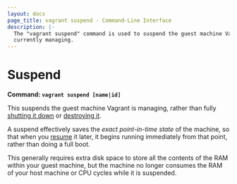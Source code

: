 ```yaml
---
layout: docs
page_title: vagrant suspend - Command-Line Interface
description: |-
  The "vagrant suspend" command is used to suspend the guest machine Vagrant is
  currently managing.
---
```


# Suspend

**Command: `vagrant suspend [name|id]`**

This suspends the guest machine Vagrant is managing, rather than fully
[shutting it down](/docs/cli/halt) or [destroying it](/docs/cli/destroy).

A suspend effectively saves the _exact point-in-time state_ of the machine,
so that when you [resume](/docs/cli/resume) it later, it begins running
immediately from that point, rather than doing a full boot.

This generally requires extra disk space to store all the contents of the
RAM within your guest machine, but the machine no longer consumes the
RAM of your host machine or CPU cycles while it is suspended.

